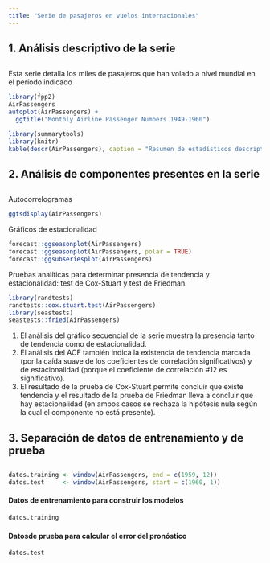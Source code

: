 ```yaml
---
title: "Serie de pasajeros en vuelos internacionales"
---
```


##   
## 1. Análisis descriptivo de la serie
##   

Esta serie detalla los miles de pasajeros que han volado a nivel mundial en el período indicado

```r
library(fpp2)
AirPassengers
autoplot(AirPassengers) +
  ggtitle("Monthly Airline Passenger Numbers 1949-1960")
```

```r
library(summarytools)
library(knitr)
kable(descr(AirPassengers), caption = "Resumen de estadísticos descriptivos")

```

##    
## 2. Análisis de componentes presentes en la serie
##   

Autocorrelogramas

```r
ggtsdisplay(AirPassengers)
```

Gráficos de estacionalidad

```r
forecast::ggseasonplot(AirPassengers)
forecast::ggseasonplot(AirPassengers, polar = TRUE)
forecast::ggsubseriesplot(AirPassengers)
```

Pruebas analíticas para determinar presencia de tendencia y estacionalidad: test de Cox-Stuart y test de Friedman.

```r
library(randtests)
randtests::cox.stuart.test(AirPassengers)
library(seastests)
seastests::fried(AirPassengers)
```



1. El análisis del gráfico secuencial de la serie muestra la presencia tanto de tendencia como de estacionalidad.
2. El análisis del ACF también indica la existencia de tendencia marcada (por la caída suave de los coeficientes de correlación significativos) y de estacionalidad (porque el coeficiente de correlación #12 es significativo).
3. El resultado de la prueba de Cox-Stuart permite concluir que existe tendencia y el resultado de la prueba de Friedman lleva a concluir que hay estacionalidad (en ambos casos se rechaza la hipótesis nula según la cual el componente no está presente).




##   
## 3. Separación de datos de entrenamiento y de prueba
##   

```r
datos.training <- window(AirPassengers, end = c(1959, 12))
datos.test     <- window(AirPassengers, start = c(1960, 1))

```

#### Datos de entrenamiento para construir los modelos

```r
datos.training
```

#### Datosde prueba para calcular el error del pronóstico

```r
datos.test
```


